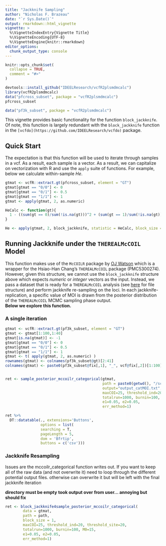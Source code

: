 ```yaml
---
title: "Jackknife Sampling"
author: "Nicholas F. Brazeau"
date: "`r Sys.Date()`"
output: rmarkdown::html_vignette
vignette: >
  %\VignetteIndexEntry{Vignette Title}
  %\VignetteEncoding{UTF-8}
  %\VignetteEngine{knitr::rmarkdown}
editor_options: 
  chunk_output_type: console
---
```


```r
knitr::opts_chunk$set(
  collapse = TRUE,
  comment = "#>"
)

devtools::install_github("IDEELResearch/vcfR2plsmdmcalc")
library(vcfR2plsmdmcalc)
data("pfcross_subset", package = "vcfR2plsmdmcalc")
pfcross_subset

data("pf3k_subset", package = "vcfR2plsmdmcalc")


```

This vignette provides basic functionality for the function `block_jackknife`. Of note, this function is largely redundant with the `block_jackknife` function in the `[vcfdo](https://github.com/IDEELResearch/vcfdo)` package.  

## Quick Start
The expectation is that this function will be used to iterate through samples in a vcf. As a result, each sample is a vector. As a result, we can capitalize on vectorization with R and use the `apply` suite of functions. For example, below we calculate within-sample _He_.
  
```r
gtmat <- vcfR::extract.gt(pfcross_subset, element = "GT")
gtmat[gtmat == "0/0"] <- 0
gtmat[gtmat == "0/1"] <- 0.5
gtmat[gtmat == "1/1"] <- 1
gtmat <- apply(gtmat, 2, as.numeric)

HeCalc <- function(gt){
  1 - ((sum(gt == 0)/sum(!is.na(gt)))^2 + (sum(gt == 1)/sum(!is.na(gt)))^2)
}

He <- apply(gtmat, 2, block_jackknife, statistic = HeCalc, block_size = 6)

```


## Running Jackknife under the `THEREALMcCOIL` Model 
This function makes use of the `McCOILR` package by [OJ Watson]() which is a wrapper for the Hsiao-Han Chang's `THEREALMcCOIL` package (PMC5300274). However, given this structure, we cannot use the `block_jackknife` structure above which expects _numeric_ or _integer_ vectors as the input. Instead, we pass a dataset that is ready for a `THEREALMcCOIL` analysis (see [here](https://github.com/Greenhouse-Lab/THEREALMcCOIL) for file structure) and perform jackknife re-sampling on the loci. In each jackknife-replication, a specific value of MOI is drawn from the posterior distribution of the `THEREALMcCOIL` MCMC sampling phase output.    
**Below we explore this function.**

### A single iteration
```r

gtmat <- vcfR::extract.gt(pf3k_subset, element = "GT")
gtmat <- gtmat[1:100,1:40]
gtmat[is.na(gtmat)] <- -1
gtmat[gtmat == "0/0"] <- 0
gtmat[gtmat == "0/1"] <- 0.5
gtmat[gtmat == "1/1"] <- 1
gtmat <- t( apply(gtmat, 2, as.numeric) )
rownames(gtmat) <- colnames(pf3k_subset@gt)[2:41]
colnames(gtmat) <- paste0(pf3k_subset@fix[,1], "_", vcf@fix[,2])[1:100]


ret <- sample_posterior_mccoilr_categorical(gtmat, 
                                            path = paste0(getwd(), "/scratch/mccoiltests/"),
                                            output="output_catMOI.txt",
                                            maxCOI=25, threshold_ind=20, threshold_site=20,
                                            totalrun=1000, burnin=100, M0=15, 
                                            e1=0.05, e2=0.05,
                                            err_method=1)

ret %>% 
  DT::datatable(., extensions='Buttons',
                options = list(
                searching = T,
                pageLength = 5,
                dom = 'Bfrtip', 
                buttons = c('csv')))
```

### Jackknife Resampling 
Issues are the mccoilr_categorical function writes out. If you want to keep all of the raw data (and not overwrite it) need to loop through the different potential output files. otherwise can overwrite it but will be left with the final jackknife iteration 

**directory must be empty**
**took output over from user... annoying but should fix**
```r

ret <- block_jackknife4sample_posterior_mccoilr_categorical( 
        data = gtmat, 
        path = path, 
        block_size = 1,
        maxCOI=25, threshold_ind=20, threshold_site=20,
        totalrun=1000, burnin=100, M0=15, 
        e1=0.05, e2=0.05,
        err_method=1)





```

